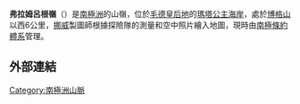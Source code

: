 {{coord|72|30|S|3|54|W|source:GNIS|display=title}}

'''弗拉姆呂根嶺'''（{{lang-en|Framryggen Ridge}}）是[[南極洲|南極洲]]的山嶺，位於[[毛德皇后地|毛德皇后地]]的[[瑪塔公主海岸|瑪塔公主海岸]]，處於[[博格山|博格山]]以西6公里，[[挪威|挪威]]製圖師根據探險隊的測量和空中照片繪入地圖，現時由[[南極條約體系|南極條約體系]]管理。

==外部連結==
{{cite gnis | type = antarid | id = 5231| name = Framryggen Ridge | accessdate = 2012-04-06}}

{{Antarctica-geo-stub}}
[[Category:南極洲山脈|Category:南極洲山脈]]